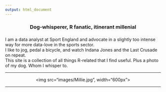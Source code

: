 ```yaml
---
output: html_document
---
```


<center><h3>Dog-whisperer, R fanatic, itinerant millenial<h3> </center>

I am a data analyst at Sport England and advocate in a slightly too intense way for more data-love in the sports sector.
</br>
I like to jog, pedal a bicycle, and watch Indana Jones and the Last Crusade on repeat.
</br>
This site is a collection of all things R-related that I find useful. Plus a photo of my dog. Whom I whisper to.

---
 

<center><img src="images/Millie.jpg", width="600px"></center>


---

